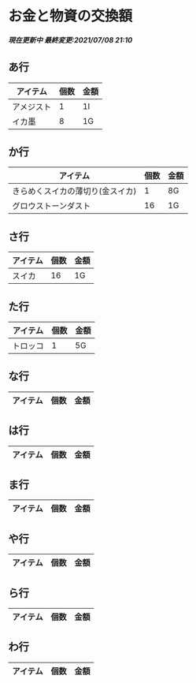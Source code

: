 # お金と物資の交換額
<h5>現在更新中
最終変更:2021/07/08 21:10</h5>

## あ行

| アイテム     | 個数 | 金額 | 
| ------------ | ---- | ---- | 
| アメジスト | 1   | 1I   | 
| イカ墨 | 8 | 1G |

## か行

| アイテム     | 個数 | 金額 | 
| ------------ | ---- | ---- | 
| きらめくスイカの薄切り(金スイカ) | 1   | 8G   | 
| グロウストーンダスト | 16 | 1G |
## さ行
| アイテム     | 個数 | 金額 | 
| ------------ | ---- | ---- | 
| スイカ | 16 | 1G |

## た行
| アイテム     | 個数 | 金額 | 
| ------------ | ---- | ---- | 
| トロッコ | 1 | 5G |

## な行
| アイテム     | 個数 | 金額 | 
| ------------ | ---- | ---- | 

## は行
| アイテム     | 個数 | 金額 | 
| ------------ | ---- | ---- | 

## ま行
| アイテム     | 個数 | 金額 | 
| ------------ | ---- | ---- | 

## や行
| アイテム     | 個数 | 金額 | 
| ------------ | ---- | ---- | 

## ら行
| アイテム     | 個数 | 金額 | 
| ------------ | ---- | ---- | 

## わ行
| アイテム     | 個数 | 金額 | 
| ------------ | ---- | ---- | 
